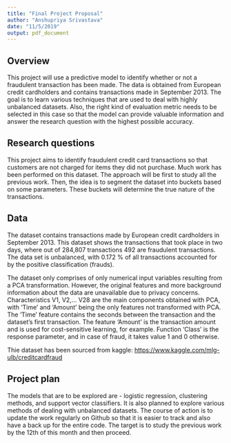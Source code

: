 ```yaml
---
title: "Final Project Proposal"
author: "Anshupriya Srivastava"
date: "11/5/2019"
output: pdf_document
---
```


## Overview

This project will use a predictive model to identify whether or not a fraudulent transaction has been made. The data is obtained from European credit cardholders and contains transactions made in September 2013. The goal is to learn various techniques that are used to deal with highly unbalanced datasets. Also, the right kind of evaluation metric needs to be selected in this case so that the model can provide valuable information and answer the research question with the highest possible accuracy. 


## Research questions

This project aims to identify fraudulent credit card transactions so that customers are not charged for items they did not purchase. Much work has been performed on this dataset. The approach will be first to study all the previous work. Then, the idea is to segment the dataset into buckets based on some parameters. These buckets will determine the true nature of the transactions.

## Data

The dataset contains transactions made by European credit cardholders in September 2013. This dataset shows the transactions that took place in two days, where out of 284,807 transactions 492 are fraudulent transactions. The data set is unbalanced, with 0.172 % of all transactions accounted for by the positive classification (frauds).

The dataset only comprises of only numerical input variables resulting from a PCA transformation. However, the original features and more background information about the data are unavailable due to privacy concerns. Characteristics V1, V2,... V28 are the main components obtained with PCA, with 'Time' and 'Amount' being the only features not transformed with PCA. The 'Time' feature contains the seconds between the transaction and the dataset's first transaction. The feature 'Amount' is the transaction amount and is used for cost-sensitive learning, for example. Function 'Class' is the response parameter, and in case of fraud, it takes value 1 and 0 otherwise.

Thie dataset has been sourced from kaggle: [https://www.kaggle.com/mlg-ulb/creditcardfraud](https://www.kaggle.com/mlg-ulb/creditcardfraud)

## Project plan

The models that are to be explored are - logistic regression, clustering methods, and support vector classifiers. It is also planned to explore various methods of dealing with unbalanced datasets. The course of action is to update the work regularly on Github so that it is easier to track and also have a back up for the entire code. The target is to study the previous work by the 12th of this month and then proceed. 


